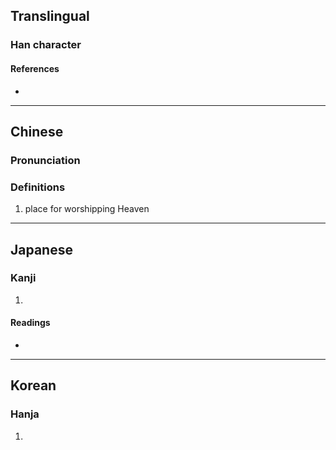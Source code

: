 {{character info/new}}
==Translingual==

===Han character===
{{Han char|rn=102|rad=田|as=06|sn=11|four=64041|canj=WGDI|ids=⿰田寺}}

====References====
* {{Han ref|kx=0762.070|dkj=21837|dj=1172.060|hdz=42540.010|uh=7564|ud=30052|bh=D67A|bd=54906}}

----

==Chinese==
{{zh-forms}}

===Pronunciation===
{{zh-pron
|m=zhì
|c=ji6
|mc=y
|oc=y
}}

===Definitions===
{{zh-hanzi}}

# place for worshipping Heaven

----

==Japanese==

===Kanji===
{{ja-kanji|grade=|rs=田06}}

# {{rfdef|ja|sort=田06}}

====Readings====
* {{ja-readings|on=[[し]] (shi), [[じ]] (ji)|kun=[[さかい]] (sakai), [[たくわえる]] (takuwaeru), [[うえる]] (ueru)|nanori=}}

----

==Korean==

===Hanja===
{{ko-hanja|hangeul=치|eumhun=|rv=chi|mr=ch'i|y=chi}}

# {{rfdef|ko|sort=田06}}